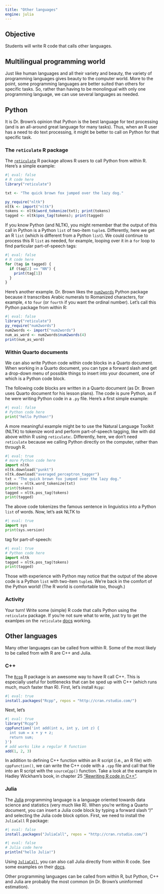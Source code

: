 ```yaml
---
title: "Other languages"
engine: julia
---
```


## Objective

Students will write R code that calls other languages.

## Multilingual programming world

Just like human languages and all their variety and beauty, the variety of programming languages gives beauty to the computer world. More to the point, some programming languages are better suited than others for specific tasks. So, rather than having to be monolingual with only one programming language, we can use several languages as needed.

## Python

It is Dr. Brown's opinion that Python is the best language for text processing (and is an all-around great language for many tasks). Thus, when an R user has a need to do text processing, it might be better to call on Python for that specific task.

### The `reticulate` R package

The [`reticulate`](https://rstudio.github.io/reticulate/) R package allows R users to call Python from within R. Here's a simple example:

```r
#| eval: false
# R code here
library("reticulate")

txt <- "The quick brown fox jumped over the lazy dog."

py_require("nltk")
nltk <- import("nltk")
tokens <- nltk$word_tokenize(txt); print(tokens)
tagged <- nltk$pos_tag(tokens); print(tagged)
```

If you know Python (and NLTK), you might remember that the output of this call in Python is a Python `list` of two-item `tuple`s. Differently, here we get an R `list` (which is different from a Python `list`). We could continue to process this R `list` as needed, for example, looping over it in a `for` loop to find particular part-of-speech tags:

```r
#| eval: false
# R code here
for (tag in tagged) {
  if (tag[2] == "NN") {
    print(tag[1])
  }
}
```

Here's another example. Dr. Brown likes the [`num2words`](https://github.com/savoirfairelinux/num2words) Python package because it transcribes Arabic numerals to Romanized characters, for example, `4` to `four` (or `fourth` if you want the ordinal number). Let's call this Python package from within R:
```r
#| eval: false
library("reticulate")
py_require("num2words")
num2words <- import("num2words")
num_as_word <- num2words$num2words(4)
print(num_as_word)

```


### Within Quarto documents

We can also write Python code within code blocks in a Quarto document. When working in a Quarto document, you can type a forward slash and get a drop-down menu of possible things to insert into your document, one of which is a Python code block.

The following code blocks are written in a Quarto document (as Dr. Brown uses Quarto document for his lesson plans). The code is pure Python, as if he were writing Python code in a `.py` file. Here's a first simple example:

```python
#| eval: false
# Python code here
print("hello Python!")
```

A more meaningful example might be to use the Natural Language Toolkit (NLTK) to tokenize word and perform part-of-speech tagging, like with did above within R using `reticulate`:. Differently, here, we don't need `reticulate` because we calling Python directly on the computer, rather than through R.

```python
#| eval: true
# more Python code here
import nltk
nltk.download("punkt")
nltk.download("averaged_perceptron_tagger")
txt = "The quick brown fox jumped over the lazy dog."
tokens = nltk.word_tokenize(txt)
print(tokens)
tagged = nltk.pos_tag(tokens)
print(tagged)

```

The above code tokenizes the famous sentence in linguistics into a Python `list` of words. Now, let's ask NLTK to

```python
#| eval: true
import sys
print(sys.version)
```

tag for part-of-speech:

```python
#| eval: true
# Python code here
import nltk
tagged = nltk.pos_tag(tokens)
print(tagged)
```

Those with experience with Python may notice that the output of the above code is a Python `list` with two-item `tuple`s. We're back in the comfort of the Python world! (The R world is comfortable too, though.)

### Activity

Your turn! Write some (simple) R code that calls Python using the `reticulate` package. If you're not sure what to write, just try to get the examlpes on the `reticulate` [docs](https://rstudio.github.io/reticulate/) working.

## Other languages

Many other languages can be called from within R. Some of the most likely to be called from with R are C++ and Julia.

### C++

The [`Rcpp`](https://cran.r-project.org/web/packages/Rcpp/index.html) R package is an awesome way to have R call C++. This is especially useful for bottlenecks that can be sped up with C++ (which runs much, much faster than R). First, let's install `Rcpp`:

```r
#| eval: true
install.packages("Rcpp", repos = "http://cran.rstudio.com/")
```

Next, let's

```r
#| eval: true
library("Rcpp")
cppFunction('int add(int x, int y, int z) {
  int sum = x + y + z;
  return sum;
}')
# add works like a regular R function
add(1, 2, 3)
```

In addition to defining C++ function within an R script (i.e., an R file) with `cppFunction()`, we can write the C++ code with a `.cpp` file and call that file into an R script with the `sourceCpp()` function. Take a look at the example in Hadley Wickham's book, in chapter 25 ["Rewriting R code in C++"](https://adv-r.hadley.nz/rcpp.html#sourceCpp).

### Julia

The [Julia](https://julialang.org/) programming language is a language oriented towards data science and statistics (very much like R). When you're writing a Quarto document, you can insert a Julia code block by typing a forward slash "/" and selecting the Julia code block option. First, we need to install the `JuliaCall` R package:

```r
#| eval: false
install.packages("JuliaCall", repos = "http://cran.rstudio.com/")
```

```julia
#| eval: false
# Julia code here
println("hello Julia!")
```

Using [`JuliaCall`](https://cran.r-project.org/web/packages/JuliaCall/), you can also call Julia directly from within R code. See some examples on their [docs](https://cran.r-project.org/web/packages/JuliaCall/readme/README.html).

Other programming languages can be called from within R, but Python, C++ and Julia are probably the most common (in Dr. Brown's uninformed estimation).
